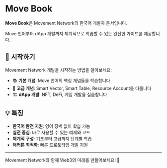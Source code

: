 # Move Book

**Move Book**은 Movement Network의 한국어 개발자 문서입니다.

Move 언어부터 dApp 개발까지 체계적으로 학습할 수 있는 완전한 가이드를 제공합니다.

## 🚀 시작하기

Movement Network 개발을 시작하는 방법을 알아보세요:

- 📚 **기본 개념**: Move 언어의 핵심 개념들을 학습합니다
- 🎯 **고급 개념**: Smart Vector, Smart Table, Resource Account를 다룹니다  
- 🏗️ **dApp 개발**: NFT, DeFi, 게임 개발을 실습합니다

## 💡 특징

- **한국어 완전 지원**: 영어 장벽 없이 학습 가능
- **실전 중심**: 바로 사용할 수 있는 예제와 코드
- **체계적 구성**: 기초부터 고급까지 단계별 학습
- **해커톤 최적화**: 빠른 프로토타입 개발 지원

---

Movement Network와 함께 Web3의 미래를 만들어보세요! 🌟